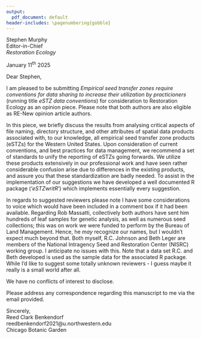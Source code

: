 ```yaml
---
output:
  pdf_document: default
header-includes: \pagenumbering{gobble}
---
```


\vspace{25truemm}

\large

Stephen Murphy  
Editor-in-Chief  
*Restoration Ecology*  

\vspace{5truemm}

January 11^th^ 2025

\vspace{5truemm}

Dear Stephen, 
\vspace{4truemm}
  
I am pleased to be submitting *Empirical seed transfer zones require conventions for data sharing to increase their utilization by practicioners* (running title *eSTZ data conventions*) for consideration to Restoration Ecology as an opinion piece. 
Please note that both authors are also eligible as RE-New opinion article authors. 

\vspace{4truemm}  

In this piece, we briefly discuss the results from analysing critical aspects of file naming, directory structure, and other attributes of spatial data products associated with, to our knowledge, all empirical seed transfer zone products (eSTZs) for the Western United States. 
Upon consideration of current conventions, and best practices for data management, we recommend a set of standards to unify the reporting of eSTZs going forwards. 
We utilize these products extensively in our professional work and have seen rather considerable confusion arise due to differences in the existing products, and assure you that these standardization are badly needed. 
To assist in the implementation of our suggestions we have developed a well documented R package ('*eSTZwritR*') which implements essentially every suggestion. 

\vspace{4truemm}

In regards to suggested reviewers please note I have some considerations to voice which would have been included in a comment box if it had been available. 
Regarding Rob Massatti, collectively both authors have sent him hundreds of leaf samples for genetic analysis, as well as numerous seed collections; this was on work we were funded to perform by the Bureau of Land Management. 
Hence, he *may* recognize our names, but I wouldn't expect much beyond that. 
Both myself, R.C. Johnson and Beth Leger are members of the National Intragency Seed and Restoration Center (NISRC) working group. 
I anticipate no issues with this. 
Note that a data set R.C. and Beth developed is used as the sample data for the associated R package. 
While I'd like to suggest some totally unknown reviewers - I guess maybe it really is a small world after all. 

\vspace{4truemm}

We have no conflicts of interest to disclose. 

\vspace{4truemm}

Please address any correspondence regarding this manuscript to me via the email provided. 

\vspace{15truemm}

Sincerely,  
Reed Clark Benkendorf    
reedbenkendorf2021@u.northwestern.edu   
Chicago Botanic Garden   